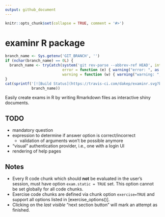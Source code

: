 ```yaml
---
output: github_document
---
```

```r
knitr::opts_chunk$set(collapse = TRUE, comment = '#>')
```

# examinr R package

<!-- begin badges -->
<!-- [![CRAN\_Status\_Badge](https://www.r-pkg.org/badges/version/examinr)](https://CRAN.R-project.org/package=examinr) -->
```r
branch_name <- Sys.getenv('GIT_BRANCH', '')
if (nchar(branch_name) == 0L) {
  branch_name <- tryCatch(system('git rev-parse --abbrev-ref HEAD', intern = TRUE),
                          error = function (e) { warning("error: ", as.character(e));  return('master') },
                          warning = function (w) { warning("warning: ", as.character(w)); return('master') })
}
cat(sprintf('[![Build Status](https://travis-ci.com/dakep/examinr.svg?branch=%s)](https://travis-ci.com/dakep/examinr)',
            branch_name))
```
<!-- end badges -->

Easily create exams in R by writing Rmarkdown files as interactive shiny documents.

## TODO
- mandatory question
- expression to determine if answer option is correct/incorrect
  * validation of arguments won't be possible anymore
- "visual" authentication provider, i.e., one with a login UI
- rendering of help pages

## Notes

- Every R code chunk which should **not** be evaluated in the user's session, must have option `exam.static = TRUE` set.
  This option cannot be set globally for all code chunks.
- Exercise code chunks are defined via chunk option `exercise=TRUE` and support all options listed in [exercise_options()].
- Clicking on the *last visible* "next section button" will mark an attempt as finished.
